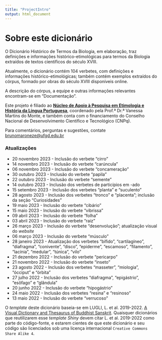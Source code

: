 ```yaml
---
title: "ProjectIntro"
output: html_document
---
```


# Sobre este dicionário

O Dicionário Histórico de Termos da Biologia, em elaboração, traz definições e informações histórico-etimológicas para termos da Biologia extraídos de textos científicos do século XVIII.

Atualmente, o dicionário contém 104 verbetes, com definições e informações histórico-etimológicas; também contém exemplos extraídos do córpus, formado por obras do século XVIII disponíveis online.

A descrição do córpus, a equipe e outras informações relevantes encontram-se em "Documentação".

Este projeto é filiado ao [**Núcleo de Apoio à Pesquisa em Etimologia e História da Língua Portuguesa**](https://nehilp.prp.usp.br/), coordenado pela Prof.ª Dr.ª Vanessa Martins do Monte, e também conta com o financiamento do Conselho Nacional de Desenvolvimento Científico e Tecnológico (CNPq).

Para comentários, perguntas e sugestões, contate [brunomaroneze@ufgd.edu.br](brunomaroneze@ufgd.edu.br)

### Atualizações

- 20 novembro 2023 - Inclusão do verbete "cirro"
- 14 novembro 2023 - Inclusão do verbete "carúncula"
- 06 novembro 2023 - Inclusão do verbete "concameração"
- 30 outubro 2023 - Inclusão do verbete "papila"
- 22 outubro 2023 - Inclusão do verbete "semente"
- 14 outubro 2023 - Inclusão dos verbetes de particípios em -ado
- 15 setembro 2023 - Inclusão dos verbetes "planta" e "suculento"
- 28 agosto 2023 - Inclusão dos verbetes "tronco" e "placenta"; inclusão da seção "Curiosidades"
- 19 maio 2023 - Inclusão do verbete "cibário"
- 15 maio 2023 - Inclusão do verbete "vibrissa"
- 09 abril 2023 - Inclusão do verbete "folha"
- 03 abril 2023 - Inclusão do verbete "raiz"
- 26 março 2023 - Inclusão do verbete "desenvolução"; atualização visual do *website*
- 06 março 2023 - Inclusão do verbete "músculo"
- 28 janeiro 2023 - Atualização dos verbetes "bífido", "cartilagíneo", "diafragma", "conivente", "disco", "epiderme", "escamoso", "filamento", "lacínia", "medular", "túnica", "vilo"
- 21 dezembro 2022 - Inclusão do verbete "pericarpo"
- 21 novembro 2022 - Inclusão do verbete "inseto"
- 23 agosto 2022 - Inclusão dos verbetes "masseter", "miologia", "ócciput" e "órbita"
- 27 julho 2022 - Inclusão dos verbetes "diafragma", "epigástrio", "esôfago" e "glândula"
- 20 junho 2022 - Inclusão do verbete "hipogástrio"
- 24 maio 2022 - Inclusão dos verbetes "resina" e "resinoso"
- 13 maio 2022 - Inclusão do verbete "verrucoso"

O *template* deste dicionário baseia-se em LUGLI, L. et al. 2019-2022. [A Visual Dictionary and Thesaurus of Buddhist Sanskrit](https://mangalamresearch.shinyapps.io/VisualDictionaryOfBuddhistSanskrit/). Quaisquer dicionários que reutilizarem esse *template Shiny* devem citar L. et al. 2019-2022 como parte do código-fonte, e estarem cientes de que este dicionário e seu código são licenciados sob uma licença internacional <code>Creative Commons Share Alike 4</code>.
